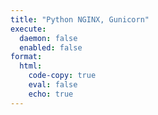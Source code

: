 ```yaml
---
title: "Python NGINX, Gunicorn"
execute:
  daemon: false
  enabled: false
format:
  html:
    code-copy: true
    eval: false
    echo: true
---
```

